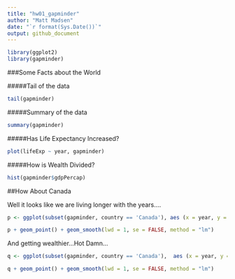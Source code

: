 ```yaml
---
title: "hw01_gapminder"
author: "Matt Madsen"
date: "`r format(Sys.Date())`"
output: github_document
---
```



```r
library(ggplot2)
library(gapminder)
```



###Some Facts about the World

#####Tail of the data

```r
tail(gapminder)
```

#####Summary of the data

```r
summary(gapminder)
```

#####Has Life Expectancy Increased? 

```r
plot(lifeExp ~ year, gapminder)
```

#####How is Wealth Divided?

```r
hist(gapminder$gdpPercap)
```

##How About Canada

Well it looks like we are living longer with the years.... 

```r
p <- ggplot(subset(gapminder, country == 'Canada'), aes (x = year, y = lifeExp)) 

p + geom_point() + geom_smooth(lwd = 1, se = FALSE, method = "lm")
```

And getting wealthier...Hot Damn... 

```r
q <- ggplot(subset(gapminder, country == 'Canada'),  aes (x = year, y = gdpPercap))

q + geom_point() + geom_smooth(lwd = 1, se = FALSE, method = "lm")
```













